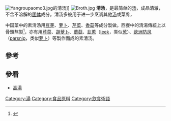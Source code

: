 {{noteTA
|1=zh-hans:萝卜;zh-hant:蘿蔔;
}}
{{otheruse|other=赣语的清汤|馄饨}}
[[File:Yangroupaomo3.jpg|thumb]]的清汤]]
[[File:Broth.jpg|thumb]]
'''清汤'''，是最简单的[[汤|汤]]，成品清澈，不含不溶解的[[固体|固体]]成分。清汤多被用于进一步烹调其他[[汤|汤]]或菜肴，

中国菜中的素清汤用[[豆芽|豆芽]]、[[萝卜|萝卜]]、[[芹菜|芹菜]]、[[香菇|香菇]]等成分製做。西餐中的清湯傳統上以骨頭熬製<ref>{{cite web|last1=Morell|first1=Sally|title=Broth is Beautiful|url=http://www.westonaprice.org/health-topics/broth-is-beautiful/|access-date=October 23, 2014}}</ref>，亦有用[[芹菜|芹菜]]、[[胡萝卜|胡萝卜]]、[[蘑菇|蘑菇]]、[[韭蔥|韭蔥]]（[[w:leek|leek]]，类似[[葱|葱]]）、[[欧洲防风|欧洲防风]]（[[w:parsnip|parsnip]]，类似[[萝卜|萝卜]]）等製作而成的素清汤。
{{food-stub}}

==參考==
{{reflist}}

==參看==
*[[高湯|高湯]]
[[Category:湯|Category:湯]]
[[Category:食品原料|Category:食品原料]]
[[Category:飲食術語|Category:飲食術語]]